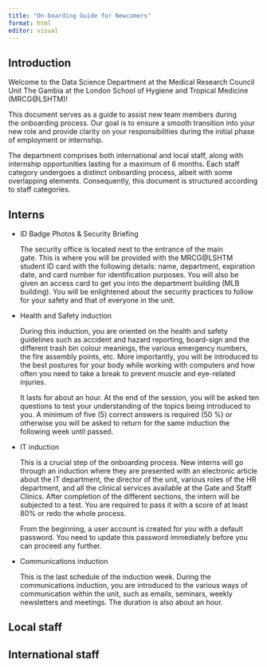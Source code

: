 ```yaml
---
title: "On-boarding Guide for Newcomers"
format: html
editor: visual
---
```


## Introduction

Welcome to the Data Science Department at the Medical Research Council Unit The Gambia at the London School of Hygiene and Tropical Medicine (MRCG\@LSHTM)!

This document serves as a guide to assist new team members during the onboarding process. Our goal is to ensure a smooth transition into your new role and provide clarity on your responsibilities during the initial phase of employment or internship.

The department comprises both international and local staff, along with internship opportunities lasting for a maximum of 6 months. Each staff category undergoes a distinct onboarding process, albeit with some overlapping elements. Consequently, this document is structured according to staff categories.

## Interns

-   ID Badge Photos & Security Briefing

    The security office is located next to the entrance of the main gate. This is where you will be provided with the MRCG\@LSHTM student ID card with the following details: name, department, expiration date, and card number for identification purposes. You will also be given an access card to get you into the department building (MLB building). You will be enlightened about the security practices to follow for your safety and that of everyone in the unit.

-   Health and Safety induction

    During this induction, you are oriented on the health and safety guidelines such as accident and hazard reporting, board-sign and the different trash bin colour meanings, the various emergency numbers, the fire assembly points, etc. More importantly, you will be introduced to the best postures for your body while working with computers and how often you need to take a break to prevent muscle and eye-related injuries.

    It lasts for about an hour. At the end of the session, you will be asked ten questions to test your understanding of the topics being introduced to you. A minimum of five (5) correct answers is required (50 %) or otherwise you will be asked to return for the same induction the following week until passed.

-   IT induction

    This is a crucial step of the onboarding process. New interns will go through an induction where they are presented with an electronic article about the IT department, the director of the unit, various roles of the HR department, and all the clinical services available at the Gate and Staff Clinics. After completion of the different sections, the intern will be subjected to a test. You are required to pass it with a score of at least 80% or redo the whole process.

    From the beginning, a user account is created for you with a default password. You need to update this password immediately before you can proceed any further.

-   Communications induction

    This is the last schedule of the induction week. During the communications induction, you are introduced to the various ways of communication within the unit, such as emails, seminars, weekly newsletters and meetings. The duration is also about an hour.

## Local staff

## International staff

